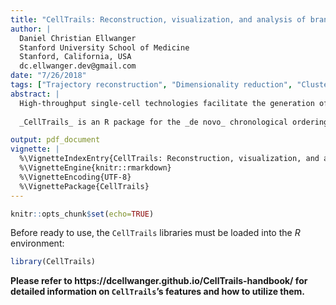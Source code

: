 ```yaml
---
title: "CellTrails: Reconstruction, visualization, and analysis of branching trajectories from single-cell expression data"
author: | 
  Daniel Christian Ellwanger  
  Stanford University School of Medicine  
  Stanford, California, USA  
  dc.ellwanger.dev@gmail.com
date: "7/26/2018"
tags: ["Trajectory reconstruction", "Dimensionality reduction", "Clustering", "Single-cell", "Machine learning"]
abstract: |
  High-throughput single-cell technologies facilitate the generation of -omic readouts from thousands of cells captured at different cellular maturation stages during development, or other normal or pathological processes with unprecedented resolution. A single snapshot of an asynchronously developing specimen, for example, constitutes a time series in which individual cells represent distinct time points along a continuum. However, recoding of valuable cell-specific information, such as a cell's developmental age, its location in a tissue, or its functional phenotype is limited during sample preparation, and remains hidden in high dimensional cellular expression profiles. This formulates the computational challenge to infer the latent internal time axis of the biological process from the obtained expression matrix alone, while considering common parameters of single-cell measurements, such as noise, dropouts and redundancy. In other words, biological samples need to be placed by means of hidden information onto a non-linear trajectory, which might constitute of branching processes towards distinct functional cell types.  
  
  _CellTrails_ is an R package for the _de novo_ chronological ordering, visualization and analysis of single-cell expression data. _CellTrails_ makes use of a geometrically motivated concept of lower-dimensional manifold learning, which exhibits a multitude of virtues that counteract intrinsic noise of single cell data caused by drop-outs, technical variance, and redundancy of predictive variables. _CellTrails_ enables the reconstruction of branching trajectories and provides an intuitive graphical representation of expression patterns along all branches simultaneously. It allows the user to define and infer the expression dynamics of individual and multiple pathways towards distinct phenotypes.  

output: pdf_document
vignette: |
  %\VignetteIndexEntry{CellTrails: Reconstruction, visualization, and analysis of branching trajectories from single-cell expression data}
  %\VignetteEngine{knitr::rmarkdown}
  %\VignetteEncoding{UTF-8}
  %\VignettePackage{CellTrails}
---
```


```r
knitr::opts_chunk$set(echo=TRUE)
```

Before ready to use, the `CellTrails` libraries must be loaded into the _R_ environment:

```r
library(CellTrails)
```

**Please refer to https://dcellwanger.github.io/CellTrails-handbook/ for detailed information on `CellTrails`'s features and how to utilize them.**
